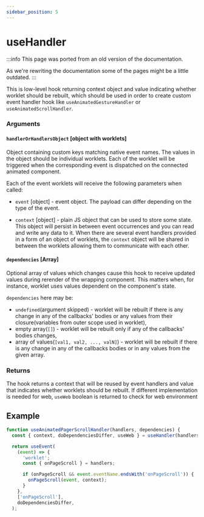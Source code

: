 ```yaml
---
sidebar_position: 5
---
```


# useHandler

:::info
This page was ported from an old version of the documentation.

As we're rewriting the documentation some of the pages might be a little outdated.
:::

This is low-level hook returning context object and value indicating whether worklet should be rebuilt, which should be used in order to create custom event handler hook like `useAnimatedGestureHandler` or `useAnimatedScrollHandler`.

### Arguments

#### `handlerOrHandlersObject` [object with worklets]

Object containing custom keys matching native event names.
The values in the object should be individual worklets.
Each of the worklet will be triggered when the corresponding event is dispatched on the connected animated component.

Each of the event worklets will receive the following parameters when called:

- `event` [object] - event object.
  The payload can differ depending on the type of the event.

- `context` [object] - plain JS object that can be used to store some state.
  This object will persist in between event occurrences and you can read and write any data to it.
  When there are several event handlers provided in a form of an object of worklets, the `context` object will be shared in between the worklets allowing them to communicate with each other.

#### `dependencies` [Array]

Optional array of values which changes cause this hook to receive updated values during rerender of the wrapping component. This matters when, for instance, worklet uses values dependent on the component's state.

`dependencies` here may be:

- `undefined`(argument skipped) - worklet will be rebuilt if there is any change in any of the callbacks' bodies or any values from their closure(variables from outer scope used in worklet),
- empty array(`[]`) - worklet will be rebuilt only if any of the callbacks' bodies changes,
- array of values(`[val1, val2, ..., valN]`) - worklet will be rebuilt if there is any change in any of the callbacks bodies or in any values from the given array.

### Returns

The hook returns a context that will be reused by event handlers and value that indicates whether worklets should be rebuilt. If different implementation is needed for web, `useWeb` boolean is returned to check for web environment

## Example

```js
function useAnimatedPagerScrollHandler(handlers, dependencies) {
  const { context, doDependenciesDiffer, useWeb } = useHandler(handlers, dependencies);

  return useEvent(
    (event) => {
      'worklet';
      const { onPageScroll } = handlers;

      if (onPageScroll && event.eventName.endsWith('onPageScroll')) {
        onPageScroll(event, context);
      }
    },
    ['onPageScroll'],
    doDependenciesDiffer,
  );
```
